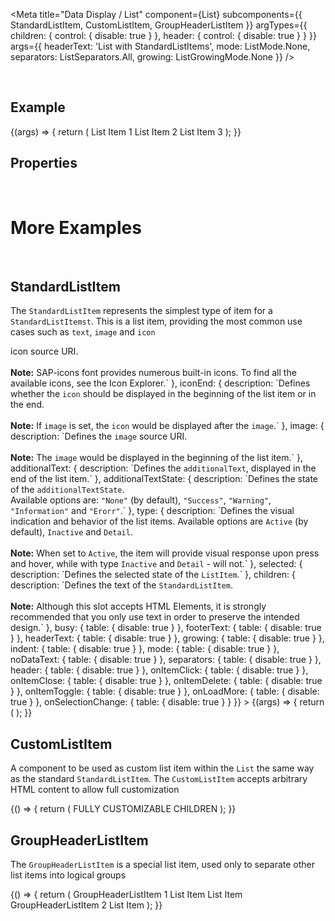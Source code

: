 
<Meta
  title="Data Display / List"
  component={List}
  subcomponents={{ StandardListItem, CustomListItem, GroupHeaderListItem }}
  argTypes={{
    children: { control: { disable: true } },
    header: { control: { disable: true } }
  }}
  args={{
    headerText: 'List with StandardListItems',
    mode: ListMode.None,
    separators: ListSeparators.All,
    growing: ListGrowingMode.None
  }}
/>

<DocsHeader />

<br />

## Example

<Canvas>
  <Story name="Default">
    {(args) => {
      return (
        <List {...args}>
          <StandardListItem additionalText={'3'}>List Item 1</StandardListItem>
          <StandardListItem additionalText={'2'}>List Item 2</StandardListItem>
          <StandardListItem additionalText={'1'}>List Item 3</StandardListItem>
        </List>
      );
    }}
  </Story>
</Canvas>

## Properties

<ArgsTable story="Default" />

<br />

# More Examples

<br />

## StandardListItem

The <code>StandardListItem</code> represents the simplest type of item for a <code>StandardListItemst</code>. This is a
list item, providing the most common use cases such as <code>text</code>, <code>image</code> and <code>icon</code>

<Canvas>
  <Story
    name="with StandardListItem"
    args={{
      description: 'StandardListItem',
      icon: 'employee',
      iconEnd: false,
      image: '',
      additionalText: 'info',
      additionalTextState: ValueState.None,
      type: ListItemType.Active,
      selected: false,
      children: 'List Item'
    }}
    argTypes={{
      description: { description: `Defines the description displayed right under the item text, if such is present.` },
      icon: {
        description: `Defines the <code>icon</code> source URI. <br><br> <b>Note:</b> SAP-icons font provides numerous built-in icons. To find all the available icons, see the <ui5-link target="_blank" href="https://openui5.hana.ondemand.com/test-resources/sap/m/demokit/iconExplorer/webapp/index.html" class="api-table-content-cell-link">Icon Explorer</ui5-link>.`
      },
      iconEnd: {
        description: `Defines whether the <code>icon</code> should be displayed in the beginning of the list item or in the end. <br><br> <b>Note:</b> If <code>image</code> is set, the <code>icon</code> would be displayed after the <code>image</code>.`
      },
      image: {
        description: `Defines the <code>image</code> source URI. <br><br> <b>Note:</b> The <code>image</code> would be displayed in the beginning of the list item.`
      },
      additionalText: {
        description: `Defines the <code>additionalText</code>, displayed in the end of the list item.`
      },
      additionalTextState: {
        description: `Defines the state of the <code>additionalTextState</code>. <br> Available options are: <code>"None"</code> (by default), <code>"Success"</code>, <code>"Warning"</code>, <code>"Information"</code> and <code>"Erorr"</code>.`
      },
      type: {
        description: `Defines the visual indication and behavior of the list items. Available options are <code>Active</code> (by default), <code>Inactive</code> and <code>Detail</code>. <br><br> <b>Note:</b> When set to <code>Active</code>, the item will provide visual response upon press and hover, while with type <code>Inactive</code> and <code>Detail</code> - will not.`
      },
      selected: { description: `Defines the selected state of the <code>ListItem</code>.` },
      children: {
        description: `Defines the text of the <code>StandardListItem</code>. <br><br> <b>Note:</b> Аlthough this slot accepts HTML Elements, it is strongly recommended that you only use text in order to preserve the intended design.`
      },
      busy: { table: { disable: true } },
      footerText: { table: { disable: true } },
      headerText: { table: { disable: true } },
      growing: { table: { disable: true } },
      indent: { table: { disable: true } },
      mode: { table: { disable: true } },
      noDataText: { table: { disable: true } },
      separators: { table: { disable: true } },
      header: { table: { disable: true } },
      onItemClick: { table: { disable: true } },
      onItemClose: { table: { disable: true } },
      onItemDelete: { table: { disable: true } },
      onItemToggle: { table: { disable: true } },
      onLoadMore: { table: { disable: true } },
      onSelectionChange: { table: { disable: true } }
    }}
  >
    {(args) => {
      return (
        <List headerText="List with a customizable StandardListItem">
          <StandardListItem {...args} />
        </List>
      );
    }}
  </Story>
</Canvas>

<ArgsTable story="with StandardListItem" />

<br />

## CustomListItem

A component to be used as custom list item within the <code>List</code> the same way as the standard <code>StandardListItem</code>. The <code>CustomListItem</code> accepts arbitrary HTML content to allow full
customization

<Canvas>
  <Story name="with CustomListItem">
    {() => {
      return (
        <List headerText="List with a CustomListItem">
          <CustomListItem>
            <FlexBox justifyContent={FlexBoxJustifyContent.SpaceAround} style={{ width: '100%' }}>
              <Text style={{ fontWeight: 'bold' }}>FULLY</Text>
              <Text style={{ color: 'red' }}>CUSTOMIZABLE</Text>
              <Text style={{ color: 'white', backgroundColor: ThemingParameters.sapButton_Emphasized_Background }}>
                CHILDREN
              </Text>
            </FlexBox>
          </CustomListItem>
          <CustomListItem>
            <ProgressIndicator value={50} />
          </CustomListItem>
        </List>
      );
    }}
  </Story>
</Canvas>

<br />

## GroupHeaderListItem

The <code>GroupHeaderListItem</code> is a special list item, used only to separate other list items into logical groups

<Canvas>
  <Story name="with GroupHeaderListItem">
    {() => {
      return (
        <List headerText="List with a GroupHeaderListItem">
          <GroupHeaderListItem>GroupHeaderListItem 1</GroupHeaderListItem>
          <StandardListItem>List Item</StandardListItem>
          <StandardListItem>List Item</StandardListItem>
          <GroupHeaderListItem>GroupHeaderListItem 2</GroupHeaderListItem>
          <StandardListItem>List Item</StandardListItem>
        </List>
      );
    }}
  </Story>
</Canvas>
